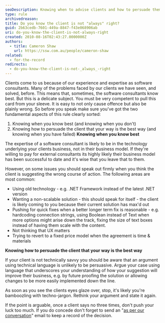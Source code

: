 ```yaml
---
seoDescription: Knowing when to advise clients and how to persuade them that your solution is best.
type: rule
archivedreason:
title: Do you know the client is not "always" right?
guid: 2b63cedb-7601-449a-8847-f43e068906ab
uri: do-you-know-the-client-is-not-always-right
created: 2010-08-16T02:43:27.0000000Z
authors:
  - title: Cameron Shaw
    url: https://ssw.com.au/people/cameron-shaw
related:
  - for-the-record
redirects:
  - do-you-know-the-client-is-not-_always_-right
---
```


Clients come to us because of our experience and expertise as software consultants. Many of the problems faced by our clients we have seen, and solved, before. This means that, sometimes, the software consultants know best. But this is a delicate subject. You must be very competent to pull this card from your sleeve. It is easy to not only cause offence but also be plainly wrong. So before you speak make sure you've got the two fundamental aspects of this rule clearly sorted:

1. Knowing when you know best (and knowing when you don't)
2. Knowing how to persuade the client that your way is the best way (and knowing when you have failed)
**Knowing when you know best**

The expertise of a software consultant is likely to be in the technology underlying your clients business, not in their business model. If they're willing to pay for external consultants its highly likely their business model has been successful to date and it's wise that you leave that to them.

However, on some issues you should speak out firmly when you think the client is suggesting the wrong course of action. The following areas are most common:

- Using old technology - e.g. .NET Framework instead of the latest .NET version
- Wanting a non-scalable solution - this should speak for itself - the client is likely coming to you because their current solution has max'd out
- Pushing for quick fixes when a better longer term fix is reasonable - e.g. hardcoding connection strings, using Boolean instead of Text when more options might arise down the track, fixing the size of text boxes instead of having them scale with the content.
- Not thinking that UX matters
- Trying to revert to a fixed price model when the agreement is time & materials

**Knowing how to persuade the client that your way is the best way**

If your client is not technically savvy you should be aware that an argument using technical language is unlikely to be persuasive. Argue your case using language that underscores your understanding of how your suggestion will improve their business, e.g. by future proofing the solution or allowing changes to be more easily implemented down the line.

As soon as you see the clients eyes glaze over, stop, it's likely you're bamboozling with techno-jargon. Rethink your argument and state it again.

If the point is arguable, once a client says no three times, don't push your luck too much. If you do concede don't forget to send an "[as per our conversation](/do-you-send-＂as-per-our-conversation＂-emails)" email to keep a record of the decision.